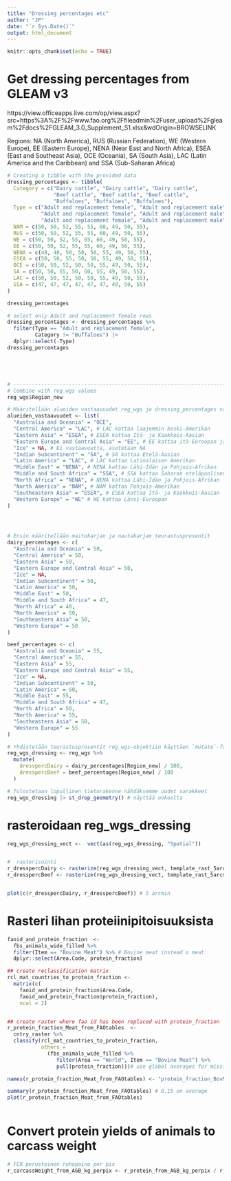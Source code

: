 ```yaml
---
title: "Dressing percentages etc"
author: "JP"
date: "`r Sys.Date()`"
output: html_document
---
```


```r
knitr::opts_chunk$set(echo = TRUE)
```



# Get dressing percentages from GLEAM v3
https://view.officeapps.live.com/op/view.aspx?src=https%3A%2F%2Fwww.fao.org%2Ffileadmin%2Fuser_upload%2Fgleam%2Fdocs%2FGLEAM_3.0_Supplement_S1.xlsx&wdOrigin=BROWSELINK

Regions: NA (North America), RUS (Russian Federation), WE (Western Europe), EE (Eastern Europe), NENA (Near East and North Africa), ESEA (East and Southeast Asia), OCE (Oceania), SA (South Asia), LAC (Latin America and the Caribbean) and SSA (Sub-Saharan Africa)

```r

# Creating a tibble with the provided data
dressing_percentages <- tibble(
  Category = c("Dairy cattle", "Dairy cattle", "Dairy cattle", 
               "Beef cattle", "Beef cattle", "Beef cattle", 
               "Buffaloes", "Buffaloes", "Buffaloes"),
  Type = c("Adult and replacement female", "Adult and replacement male", "Surplus female and male", 
           "Adult and replacement female", "Adult and replacement male", "Surplus female and male",
           "Adult and replacement female", "Adult and replacement male", "Surplus female and male"),
  NAM = c(50, 50, 52, 55, 55, 60, 49, 50, 55),
  RUS = c(50, 50, 52, 55, 55, 60, 49, 50, 55),
  WE = c(50, 50, 52, 55, 55, 60, 49, 50, 55),
  EE = c(50, 50, 52, 55, 55, 60, 49, 50, 55),
  NENA = c(48, 48, 50, 50, 50, 55, 49, 50, 55),
  ESEA = c(50, 50, 55, 50, 50, 55, 49, 50, 55),
  OCE = c(50, 50, 52, 50, 50, 55, 49, 50, 55),
  SA = c(50, 50, 55, 50, 50, 55, 49, 50, 55),
  LAC = c(50, 50, 52, 50, 50, 55, 49, 50, 55),
  SSA = c(47, 47, 47, 47, 47, 47, 49, 50, 55)
)

dressing_percentages

# select only Adult and replacement female rows
dressing_percentages <- dressing_percentages %>%
  filter(Type == "Adult and replacement female",
         Category != "Buffaloes") |> 
  dplyr::select(-Type)
dressing_percentages





# ---------------------------------------------------------------------
# Combine with reg_wgs values
reg_wgs$Region_new

# Määritellään alueiden vastaavuudet reg_wgs ja dressing_percentages välillä
alueiden_vastaavuudet <- list(
  "Australia and Oceania" = "OCE",
  "Central America" = "LAC", # LAC kattaa laajemmin keski-Amerikan
  "Eastern Asia" = "ESEA", # ESEA kattaa Itä- ja Kaakkois-Aasian
  "Eastern Europe and Central Asia" = "EE", # EE kattaa itä-Euroopan ja voisi olettaa kattavaksi myös keski-Aasian
  "Ice" = NA, # Ei vastaavuutta, asetetaan NA
  "Indian Subcontinent" = "SA", # SA kattaa Etelä-Aasian
  "Latin America" = "LAC", # LAC kattaa Latinalaisen Amerikan
  "Middle East" = "NENA", # NENA kattaa Lähi-Idän ja Pohjois-Afrikan
  "Middle and South Africa" = "SSA", # SSA kattaa Saharan eteläpuolisen Afrikan
  "North Africa" = "NENA", # NENA kattaa Lähi-Idän ja Pohjois-Afrikan
  "North America" = "NAM", # NAM kattaa Pohjois-Amerikan
  "Southeastern Asia" = "ESEA", # ESEA kattaa Itä- ja Kaakkois-Aasian
  "Western Europe" = "WE" # WE kattaa Länsi-Euroopan
)




# Ensin määritellään maitokarjan ja nautakarjan teurastusprosentit
dairy_percentages <- c(
  "Australia and Oceania" = 50,
  "Central America" = 50, 
  "Eastern Asia" = 50,
  "Eastern Europe and Central Asia" = 50,
  "Ice" = NA, 
  "Indian Subcontinent" = 50,
  "Latin America" = 50,
  "Middle East" = 50,
  "Middle and South Africa" = 47,
  "North Africa" = 48,
  "North America" = 50,
  "Southeastern Asia" = 50,
  "Western Europe" = 50
)

beef_percentages <- c(
  "Australia and Oceania" = 55,
  "Central America" = 55, 
  "Eastern Asia" = 55,
  "Eastern Europe and Central Asia" = 55,
  "Ice" = NA, 
  "Indian Subcontinent" = 50,
  "Latin America" = 50,
  "Middle East" = 55,
  "Middle and South Africa" = 47,
  "North Africa" = 50,
  "North America" = 55,
  "Southeastern Asia" = 50,
  "Western Europe" = 55
)

# Yhdistetään teurastusprosentit reg_wgs-objektiin käyttäen `mutate`-funktiota
reg_wgs_dressing <- reg_wgs %>%
  mutate(
    dresspercDairy = dairy_percentages[Region_new] / 100,
    dresspercBeef = beef_percentages[Region_new] / 100
  )

# Tulostetaan lopullinen tietorakenne nähdäksemme uudet sarakkeet
reg_wgs_dressing |> st_drop_geometry() # näyttää ookoolta

```

# rasteroidaan reg_wgs_dressing 


```r
reg_wgs_dressing_vect <-  vect(as(reg_wgs_dressing, "Spatial"))


#  rasterisointi
r_dresspercDairy <- rasterize(reg_wgs_dressing_vect, template_rast_5arcmin, "dresspercDairy")
r_dresspercBeef <- rasterize(reg_wgs_dressing_vect, template_rast_5arcmin, "dresspercBeef")


plot(c(r_dresspercDairy, r_dresspercBeef)) # 5 arcmin


```


# Rasteri lihan proteiinipitoisuuksista

```r
faoid_and_protein_fraction  <-
  fbs_animals_wide_filled %>%
  filter(Item == "Bovine Meat") %>% # Bovine meat instead o meat
  dplyr::select(Area.Code, protein_fraction)

## create reclassification matrix
rcl_mat_countries_to_protein_fraction <-
  matrix(c(
    faoid_and_protein_fraction$Area.Code,
    faoid_and_protein_fraction$protein_fraction),
    ncol = 2)


## create raster where fao id has been replaced with protein_fraction
r_protein_fraction_Meat_from_FAOtables  <-
  cntry_raster %>%
  classify(rcl_mat_countries_to_protein_fraction,
           others =
             (fbs_animals_wide_filled %>%
                filter(Area == "World", Item == "Bovine Meat") %>%
                pull(protein_fraction)))# use global averages for missing countries

names(r_protein_fraction_Meat_from_FAOtables) <- "protein_fraction_BovMeat"

summary(r_protein_fraction_Meat_from_FAOtables) # 0.15 on average
plot(r_protein_fraction_Meat_from_FAOtables)



```


# Convert protein yields of animals to carcass weight

```r
# FCR perusteinen ruhopaino per pix
r_carcassWeight_from_AGB_kg_perpix <- r_protein_from_AGB_kg_perpix / r_protein_fraction_Meat_from_FAOtables


```

